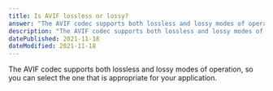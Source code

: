```yaml
---
title: Is AVIF lossless or lossy?
answer: "The AVIF codec supports both lossless and lossy modes of operation, so you can select the one that is appropriate for your application."
description: "The AVIF codec supports both lossless and lossy modes of operation, so you can select the one that is appropriate for your application."
datePublished: 2021-11-18
dateModified: 2021-11-18
---
```


The AVIF codec supports both lossless and lossy modes of operation, so you can select the one that is appropriate for your application.

